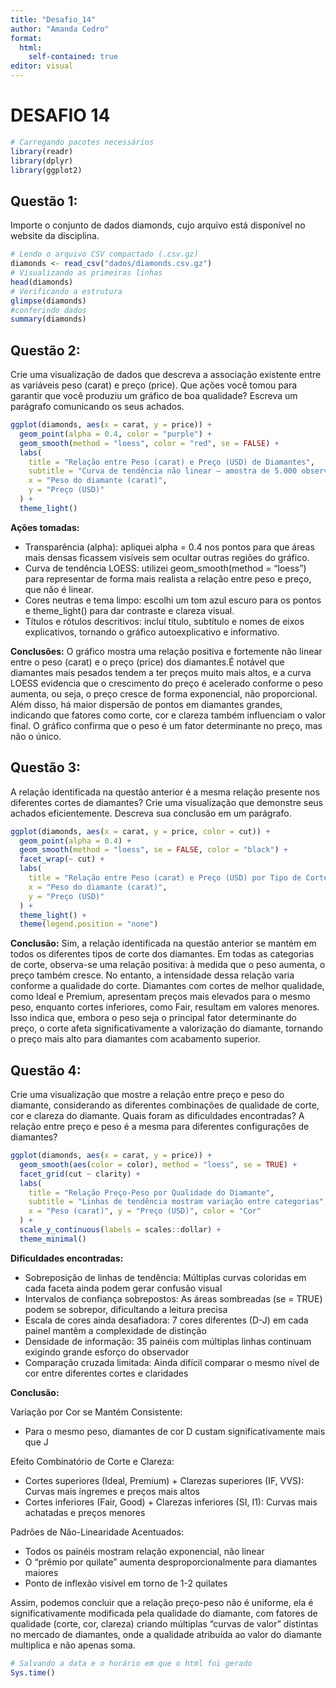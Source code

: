 ---
title: "Desafio_14"
author: "Amanda Cedro"
format: 
  html:
    self-contained: true
editor: visual
---

# **DESAFIO 14**

```{r}
# Carregando pacotes necessários
library(readr)
library(dplyr)
library(ggplot2)
```

## Questão 1:

Importe o conjunto de dados diamonds, cujo arquivo está disponível no website da disciplina.

```{r}
# Lendo o arquivo CSV compactado (.csv.gz)
diamonds <- read_csv("dados/diamonds.csv.gz")
# Visualizando as primeiras linhas
head(diamonds)
# Verificando a estrutura
glimpse(diamonds)
#conferindo dados
summary(diamonds)
```

## Questão 2:

Crie uma visualização de dados que descreva a associação existente entre as variáveis peso (carat) e preço (price). Que ações você tomou para garantir que você produziu um gráfico de boa qualidade? Escreva um parágrafo comunicando os seus achados.

```{r}
ggplot(diamonds, aes(x = carat, y = price)) +
  geom_point(alpha = 0.4, color = "purple") +
  geom_smooth(method = "loess", color = "red", se = FALSE) +
  labs(
    title = "Relação entre Peso (carat) e Preço (USD) de Diamantes",
    subtitle = "Curva de tendência não linear — amostra de 5.000 observações",
    x = "Peso do diamante (carat)",
    y = "Preço (USD)"
  ) +
  theme_light()
```

**Ações tomadas:**

-   Transparência (alpha): apliquei alpha = 0.4 nos pontos para que áreas mais densas ficassem visíveis sem ocultar outras regiões do gráfico.
-   Curva de tendência LOESS: utilizei geom_smooth(method = "loess") para representar de forma mais realista a relação entre peso e preço, que não é linear.
-   Cores neutras e tema limpo: escolhi um tom azul escuro para os pontos e theme_light() para dar contraste e clareza visual.
-   Títulos e rótulos descritivos: incluí título, subtítulo e nomes de eixos explicativos, tornando o gráfico autoexplicativo e informativo.

**Conclusões:** O gráfico mostra uma relação positiva e fortemente não linear entre o peso (carat) e o preço (price) dos diamantes.É notável que diamantes mais pesados tendem a ter preços muito mais altos, e a curva LOESS evidencia que o crescimento do preço é acelerado conforme o peso aumenta, ou seja, o preço cresce de forma exponencial, não proporcional. Além disso, há maior dispersão de pontos em diamantes grandes, indicando que fatores como corte, cor e clareza também influenciam o valor final. O gráfico confirma que o peso é um fator determinante no preço, mas não o único.

## Questão 3:

A relação identificada na questão anterior é a mesma relação presente nos diferentes cortes de diamantes? Crie uma visualização que demonstre seus achados eficientemente. Descreva sua conclusão em um parágrafo.

```{r}
ggplot(diamonds, aes(x = carat, y = price, color = cut)) +
  geom_point(alpha = 0.4) +
  geom_smooth(method = "loess", se = FALSE, color = "black") +
  facet_wrap(~ cut) +
  labs(
    title = "Relação entre Peso (carat) e Preço (USD) por Tipo de Corte",
    x = "Peso do diamante (carat)",
    y = "Preço (USD)"
  ) +
  theme_light() +
  theme(legend.position = "none")
```

**Conclusão:** Sim, a relação identificada na questão anterior se mantém em todos os diferentes tipos de corte dos diamantes. Em todas as categorias de corte, observa-se uma relação positiva: à medida que o peso aumenta, o preço também cresce. No entanto, a intensidade dessa relação varia conforme a qualidade do corte. Diamantes com cortes de melhor qualidade, como Ideal e Premium, apresentam preços mais elevados para o mesmo peso, enquanto cortes inferiores, como Fair, resultam em valores menores. Isso indica que, embora o peso seja o principal fator determinante do preço, o corte afeta significativamente a valorização do diamante, tornando o preço mais alto para diamantes com acabamento superior.

## Questão 4:

Crie uma visualização que mostre a relação entre preço e peso do diamante, considerando as diferentes combinações de qualidade de corte, cor e clareza do diamante. Quais foram as dificuldades encontradas? A relação entre preço e peso é a mesma para diferentes configurações de diamantes?

```{r warning=FALSE, message=FALSE}
ggplot(diamonds, aes(x = carat, y = price)) +
  geom_smooth(aes(color = color), method = "loess", se = TRUE) +
  facet_grid(cut ~ clarity) +
  labs(
    title = "Relação Preço-Peso por Qualidade do Diamante",
    subtitle = "Linhas de tendência mostram variação entre categorias",
    x = "Peso (carat)", y = "Preço (USD)", color = "Cor"
  ) +
  scale_y_continuous(labels = scales::dollar) +
  theme_minimal()
```

**Dificuldades encontradas:**

-   Sobreposição de linhas de tendência: Múltiplas curvas coloridas em cada faceta ainda podem gerar confusão visual
-   Intervalos de confiança sobrepostos: As áreas sombreadas (se = TRUE) podem se sobrepor, dificultando a leitura precisa
-   Escala de cores ainda desafiadora: 7 cores diferentes (D-J) em cada painel mantêm a complexidade de distinção
-   Densidade de informação: 35 painéis com múltiplas linhas continuam exigindo grande esforço do observador
-   Comparação cruzada limitada: Ainda difícil comparar o mesmo nível de cor entre diferentes cortes e claridades

**Conclusão:**

Variação por Cor se Mantém Consistente:

-   Para o mesmo peso, diamantes de cor D custam significativamente mais que J

Efeito Combinatório de Corte e Clareza:

-   Cortes superiores (Ideal, Premium) + Clarezas superiores (IF, VVS): Curvas mais íngremes e preços mais altos
-   Cortes inferiores (Fair, Good) + Clarezas inferiores (SI, I1): Curvas mais achatadas e preços menores

Padrões de Não-Linearidade Acentuados:

-   Todos os painéis mostram relação exponencial, não linear
-   O "prêmio por quilate" aumenta desproporcionalmente para diamantes maiores
-   Ponto de inflexão visível em torno de 1-2 quilates

Assim, podemos concluir que a relação preço-peso não é uniforme, ela é significativamente modificada pela qualidade do diamante, com fatores de qualidade (corte, cor, clareza) criando múltiplas "curvas de valor" distintas no mercado de diamantes, onde a qualidade atribuída ao valor do diamante multiplica e não apenas soma.

```{r}
# Salvando a data e o horário em que o html foi gerado
Sys.time()
```
